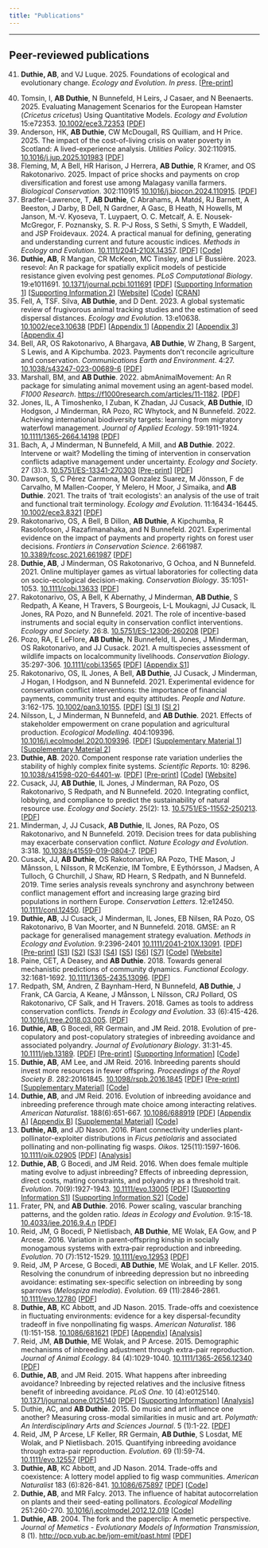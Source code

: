 ```yaml
---
title: "Publications"
---
```


<hr>

## Peer-reviewed publications

<ol reversed>

<li>**Duthie, AB**, and VJ Luque. 2025. Foundations of ecological and evolutionary change. *Ecology and Evolution*. *In press*. [[Pre-print](https://arxiv.org/abs/2409.10766)]

<li>Tomsin, I, **AB Duthie**, N Bunnefeld, H Leirs, J Casaer, and N Beenaerts. 2025. Evaluating Management Scenarios for the European Hamster (*Cricetus cricetus*) Using Quantitative Models. *Ecology and Evolution* 15:e72353. [10.1002/ece3.72353](https://doi.org/10.1002/ece3.72353) [[PDF](ms/TomsinEtAl2025.pdf)]</li> 

<li>Anderson, HK, **AB Duthie**, CW McDougall, RS Quilliam, and H Price. 2025. The impact
of the cost-of-living crisis on water poverty in Scotland: A lived-experience analysis. *Utilities Policy*. 302:110915. [10.1016/j.jup.2025.101983](https://doi.org/10.1016/j.jup.2025.101983)  [[PDF](ms/AndersonEtAl2025.pdf)]</li>

<li>Fleming, M, A Bell, HR Harison, J Herrera, **AB Duthie**, R Kramer, and OS Rakotonarivo. 2025. Impact of price shocks and payments on crop diversification and forest use among Malagasy vanilla farmers. *Biological Conservation*. 302:110915 [10.1016/j.biocon.2024.110915](https://www.sciencedirect.com/science/article/pii/S0006320724004774?dgcid=coauthor).  [[PDF](ms/FlemingEtAl2025.pdf)]</li>

<li>Bradfer-Lawrence, T, **AB Duthie**, C Abrahams, A Mat$\acute{a}$$\check{s}$, RJ Barnett, A Beeston, J Darby, B Dell, N Gardner, A Gasc, B Heath, N Howells, M Janson, M.-V. Kyoseva, T. Luypaert, O. C. Metcalf, A. E. Nousek-McGregor, F. Poznansky, S. R. P-J Ross, S Sethi, S Smyth, E Waddell, and JSP Froidevaux. 2024. A practical manual for defining, generating and understanding current and future acoustic indices. *Methods in Ecology and Evolution*. [10.1111/2041-210X.14357](https://besjournals.onlinelibrary.wiley.com/doi/10.1111/2041-210X.14357).  [[PDF](ms/Bradfer-LawrenceEtAl2024.pdf)] [[Code](https://github.com/bradduthie/ecoacoustic_website)]</li>

 <li>**Duthie, AB**, R Mangan, CR McKeon, MC Tinsley, and LF Bussière. 2023. resevol: An R package for spatially explicit models of pesticide resistance given evolving pest genomes. *PLoS Computational Biology*. 19:e1011691. [10.1371/journal.pcbi.1011691](https://journals.plos.org/ploscompbiol/article?id=10.1371/journal.pcbi.1011691) [[PDF](ms/DuthieEtAl2023.pdf)] [[Supporting Information 1](ms/DuthieEtAl2023_S1.pdf)] [[Supporting Information 2](ms/DuthieEtAl2023_S2.pdf)] [[Website](http://bradduthie.github.io/resevol)] [[Code](https://github.com/bradduthie/resevol)] [[CRAN](https://cran.r-project.org/package=resevol)]</li>
 
 <li>Fell, A, TSF. Silva, **AB Duthie**, and D Dent. 2023. A global systematic review of frugivorous animal tracking studies and the estimation of seed dispersal distances. *Ecology and Evolution*. 13:e10638. [10.1002/ece3.10638](https://onlinelibrary.wiley.com/doi/10.1002/ece3.10638) [[PDF](ms/Fell2023EtAl.pdf)] [[Appendix 1](ms/Fell2023EtAl_A1.docx)] [[Appendix 2](ms/Fell2023EtAl_A2.xlsx)] [[Appendix 3](ms/Fell2023EtAl_A3.xlsx)] [[Appendix 4](ms/Fell2023EtAl_A4.xlsx)]</li>

 <li>Bell, AR, OS Rakotonarivo, A Bhargava, **AB Duthie**, W Zhang, B Sargent, S Lewis, and A Kipchumba. 2023. Payments don't reconcile agriculture and conservation. *Communications Earth and Environment*. 4:27. [10.1038/s43247-023-00689-6](https://www.nature.com/articles/s43247-023-00689-6) [[PDF](ms/BellEtAl2023.pdf)]</li>
 
 <li>Marshall, BM, and **AB Duthie**. 2022. abmAnimalMovement: An R package for simulating animal movement using an agent-based model. *F1000 Research*. [https://f1000research.com/articles/11-1182](https://f1000research.com/articles/11-1182). [[PDF](ms/Marshall_Duthie2022.pdf)]</li>

 <li>Jones, IL, A Timoshenko, I Zuban, K Zhadan, JJ Cusack, **AB Duthie**, ID Hodgson, J Minderman, RA Pozo, RC Whytock, and N Bunnefeld. 2022. Achieving international biodiversity targets: learning from migratory waterfowl management. *Journal of Applied Ecology*. 59:1911-1924. [10.1111/1365-2664.14198](https://besjournals.onlinelibrary.wiley.com/doi/10.1111/1365-2664.14198) [[PDF](ms/JonesEtAl2022.pdf)]</li>

 <li>Bach, A, J Minderman, N Bunnefeld, A Mill, and **AB Duthie**. 2022. Intervene or wait? Modelling the timing of intervention in conservation conflicts adaptive management under uncertainty. *Ecology and Society*. 27 (3):3. [10.5751/ES-13341-270303](https://ecologyandsociety.org/vol27/iss3/art3/) [[Pre-print](https://www.biorxiv.org/content/10.1101/2021.08.27.457773v2)] [[PDF](ms/BachEtAl2022.pdf)]</li>

 <li>Dawson, S, C Pérez Carmona, M Gonzalez Suarez, M Jönsson, F de Carvalho, M Mallen-Cooper, Y Melero, H Moor, J Simaika, and **AB Duthie**. 2021. The traits of 'trait ecologists': an analysis of the use of trait and functional trait terminology. *Ecology and Evolution*. 11:16434-16445. [10.1002/ece3.8321](https://onlinelibrary.wiley.com/doi/10.1002/ece3.8321) [[PDF](ms/DawsonEtAl2021.pdf)]</li>

 <li>Rakotonarivo, OS, A Bell, B Dillon, **AB Duthie**, A Kipchumba, R Rasolofoson, J Razafimanahaka, and N Bunnefeld. 2021. Experimental evidence on the impact of payments and property rights on forest user decisions. *Frontiers in Conservation Science*. 2:661987. [10.3389/fcosc.2021.661987](https://www.frontiersin.org/articles/10.3389/fcosc.2021.661987) [[PDF](ms/RakotonarivoEtAl2021b.pdf)]</li>
 
 <li>**Duthie, AB**, J Minderman, OS Rakotonarivo, G Ochoa, and N Bunnefeld. 2021. Online multiplayer games as virtual laboratories for collecting data on socio-ecological decision-making. *Conservation Biology*. 35:1051-1053. [10.1111/cobi.13633](https://conbio.onlinelibrary.wiley.com/doi/10.1111/cobi.13633) [[PDF](ms/DuthieEtAl2021.pdf)]</li>
 
 <li>Rakotonarivo, OS, A Bell, K Abernathy, J Minderman, **AB Duthie**, S Redpath, A Keane, H Travers, S Bourgeois, L-L Moukagni, JJ Cusack, IL Jones, RA Pozo, and N Bunnefeld. 2021. The role of incentive-based instruments and social equity in conservation conflict interventions. *Ecology and Society*. 26:8. [10.5751/ES-12306-260208](https://www.frontiersin.org/articles/10.3389/fcosc.2021.661987) [[PDF](ms/RakotonarivoEtAl2021.pdf)]</li>

 <li>Pozo, RA, E LeFlore, **AB Duthie**, N Bunnefeld, IL Jones, J Minderman, OS Rakotonarivo, and JJ Cusack. 2021. A multispecies assessment of wildlife impacts on localcommunity livelihoods. *Conservation Biology*. 35:297-306. [10.1111/cobi.13565](https://conbio.onlinelibrary.wiley.com/doi/10.1111/cobi.13565) [[PDF](ms/PozoEtAl2020.pdf)] [[Appendix S1](ms/PozoEtAl2020_sup.pdf)]</li>

 <li>Rakotonarivo, OS, IL Jones, A Bell, **AB Duthie**, JJ Cusack, J Minderman, J Hogan, I Hodgson, and N Bunnefeld. 2021. Experimental evidence for conservation conflict interventions: the importance of financial payments, community trust and equity attitudes. *People and Nature*. 3:162-175. [10.1002/pan3.10155](https://besjournals.onlinelibrary.wiley.com/doi/10.1002/pan3.10155). [[PDF](ms/RakotonarivoEtAl2020.pdf)] [[SI 1](RakotonarivoEtAl2020_sup1.pdf)] [[SI 2](http://bradduthie.github.io/RakotonarivoEtAl2020_sup2.pdf)]</li>

 <li>Nilsson, L, J Minderman, N Bunnefeld, and **AB Duthie**. 2021. Effects of stakeholder empowerment on crane population and agricultural production. *Ecological Modelling*. 404:109396. [10.1016/j.ecolmodel.2020.109396](https://www.sciencedirect.com/science/article/pii/S0304380020304609?via%3Dihub). [[PDF](ms/NilssonEtAl2021.pdf)] [[Supplementary Material 1](ms/NilssonEtAl2021_sup1.pdf)] [[Supplementary Material 2](ms/NilssonEtAl2021_sup2.pdf)]</li>

 <li>**Duthie, AB**. 2020. Component response rate variation underlies the stability of highly complex finite systems. *Scientific Reports*. 10: 8296. [10.1038/s41598-020-64401-w](https://www.nature.com/articles/s41598-020-64401-w). [[PDF](ms/Duthie2020.pdf)] [[Pre-print](https://arxiv.org/abs/1806.01029)] [[Code](https://github.com/bradduthie/RandomMatrixStability)] [[Website](https://bradduthie.github.io/RandomMatrixStability/index.html)]</li>
 
 <li>Cusack, JJ, **AB Duthie**, IL Jones, J Minderman, RA Pozo, OS Rakotonarivo, S Redpath, and N Bunnefeld. 2020. Integrating conflict, lobbying, and compliance to predict the sustainability of natural resource use. *Ecology and Society*. 25(2): 13. [10.5751/ES-11552-250213](https://doi.org/10.5751/ES-11552-250213). [[PDF](ms/CusackEtAl2020.pdf)]</li>
 
 <li>Minderman, J, JJ Cusack, **AB Duthie**, IL Jones, RA Pozo, OS Rakotonarivo, and N Bunnefeld. 2019. Decision trees for data publishing may exacerbate conservation conflict. *Nature Ecology and Evolution*. 3:318. [10.1038/s41559-019-0804-7](https://doi.org/10.1038/s41559-019-0804-7). [[PDF](ms/MindermanEtAl2019.pdf)]</li>
 
 <li>Cusack, JJ, **AB Duthie**, OS Rakotonarivo, RA Pozo, THE Mason, J Månsson, L Nilsson, R McKenzie, IM Tombre, E Eythórsson, J Madsen, A Tulloch, G Churchill, J Shaw, RD Hearn, S Redpath, and N Bunnefeld. 2019. Time series analysis reveals synchrony and asynchrony between conflict management effort and increasing large grazing bird populations in northern Europe. *Conservation Letters*. 12:e12450. [10.1111/conl.12450](http://onlinelibrary.wiley.com/doi/10.1111/conl.12450/full). [[PDF](ms/CusackEtAl2019.pdf)]</li>
 
 <li>**Duthie, AB**, JJ Cusack, J Minderman, IL Jones, EB Nilsen, RA Pozo, OS Rakotonarivo, B Van Moorter, and N Bunnefeld. 2018. GMSE: an R package for generalised management strategy evaluation. *Methods in Ecology and Evolution*. 9:2396-2401 [10.1111/2041-210X.13091](https://besjournals.onlinelibrary.wiley.com/doi/10.1111/2041-210X.13091). [[PDF](DuthieEtAl2108.pdf)] [[Pre-print](https://www.biorxiv.org/content/early/2018/08/23/221432)] [[S1](ms/DuthieEtAl2018_GMSE_SI1.pdf)] [[S2](ms/DuthieEtAl2018_GMSE_SI2.pdf)] [[S3](ms/DuthieEtAl2018_GMSE_SI3.pdf)] [[S4](ms/DuthieEtAl2018_GMSE_SI4.pdf)] [[S5](ms/DuthieEtAl2018_GMSE_SI5.pdf)] [[S6](ms/DuthieEtAl2018_GMSE_SI6.pdf)] [[S7](ms/DuthieEtAl2018_GMSE_SI7.pdf)] [[Code](https://github.com/confoobio/GMSE)] [[Website](https://confoobio.github.io/gmse/)]</li>
 
 <li>Paine, CET, A Deasey, and **AB Duthie**. 2018. Towards general mechanistic predictions of community dynamics. *Functional Ecology*. 32:1681-1692. [10.1111/1365-2435.13096](http://onlinelibrary.wiley.com/doi/10.1111/1365-2435.13096/full/). [[PDF](ms/PaineEtAl2018.pdf)]</li>

 <li>Redpath, SM, Andren, Z Baynham-Herd, N Bunnefeld, **AB Duthie**, J Frank, CA Garcia, A Keane, J Månsson, L Nilsson, CRJ Pollard, OS Rakotonarivo, CF Salk, and H Travers. 2018. Games as tools to address conservation conflicts. *Trends in Ecology and Evolution*. 33 (6):415-426. [10.1016/j.tree.2018.03.005](https://www.cell.com/trends/ecology-evolution/fulltext/S0169-5347(18)30059-4). [[PDF](ms/RedPathEtAl2018.pdf)]</li>

 <li>**Duthie, AB**, G Bocedi, RR Germain, and JM Reid. 2018. Evolution of pre-copulatory and post-copulatory strategies of inbreeding avoidance and associated polyandry. *Journal of Evolutionary Biology*. 31:31-45. [10.1111/jeb.13189](https://onlinelibrary.wiley.com/doi/10.1111/jeb.13189/full). [[PDF](ms/DuthieEtAl2017.pdf)] [[Pre-print](http://www.biorxiv.org/content/biorxiv/early/2017/09/24/136093.full.pdf)] [[Supporting Information](ms/DuthieEtAl2017_SI.pdf)] [[Code](https://github.com/bradduthie/pre_post_cop)]</li>
 
 <li>**Duthie, AB**, AM Lee, and JM Reid. 2016. Inbreeding parents should invest more resources in fewer offspring. *Proceedings of the Royal Society B*. 282:20161845. [10.1098/rspb.2016.1845](http://rspb.royalsocietypublishing.org/content/283/1843/20161845) [[PDF](ms/DuthieEtAl2016c.pdf)] [[Pre-print](http://biorxiv.org/content/early/2016/10/18/062794)] [[Supplementary Material](ms/DuthieEtAl2016c_SI.pdf)] [[Code](https://github.com/bradduthie/pre_post_cop)]</li>
 
 <li>**Duthie, AB**, and JM Reid. 2016. Evolution of inbreeding avoidance and inbreeding preference through mate choice among interacting relatives. *American Naturalist*. 188(6):651-667. [10.1086/688919](http://www.journals.uchicago.edu/doi/full/10.1086/688919) [[PDF](ms/Duthie_Reid2016.pdf)] [[Appendix A](ms/Duthie_Reid2016_AppendixA.pdf)] [[Appendix B](ms/Duthie_Reid2016_AppendixB.pdf)] [[Supplemental Material](Duthie_Reid2016_SM.pdf)] [[Code](https://github.com/bradduthie/Inbreeding)]</li>

<li>**Duthie, AB**, and JD Nason. 2016. Plant connectivity underlies plant-pollinator-exploiter distributions in *Ficus petiolaris* and associated pollinating and non-pollinating fig wasps. *Oikos*. 125(11):1597-1606. [10.1111/oik.02905](http://onlinelibrary.wiley.com/doi/10.1111/oik.02905/abstract) [[PDF](ms/Duthie_et_al_2016_Oikos.pdf)] [[Analysis](https://github.com/bradduthie/Duthie_and_Nason_2016)]</li>

<li>**Duthie, AB**, G Bocedi, and JM Reid. 2016. When does female multiple mating evolve to adjust inbreeding? Effects of inbreeding depression, direct costs, mating constraints, and polyandry as a threshold trait. *Evolution*. 70(9):1927-1943. [10.1111/evo.13005](http://onlinelibrary.wiley.com/doi/10.1111/evo.13005/abstract) [[PDF](ms/DuthieEtAl2016b.pdf)] [[Supporting Information S1](ms/DuthieEtAl2016_SI1.pdf)] [[Supporting Information S2](ms/DuthieEtAl2016_SI2.pdf)] [[Code](https://github.com/bradduthie/PolyInbreed)]</li>

 <li>Frater, PN, and **AB Duthie**. 2016. Power scaling, vascular branching patterns, and the golden ratio. *Ideas in Ecology and Evolution*. 9:15-18. [10.4033/iee.2016.9.4.n](http://ojs.library.queensu.ca/index.php/IEE/article/view/6312) [[PDF](ms/Frater_Duthie2016.pdf)]</li>
 
 <li>Reid, JM, G Bocedi, P Nietlisbach, **AB Duthie**, ME Wolak, EA Gow, and P Arcese. 2016. Variation in parent‐offspring kinship in socially monogamous systems with extra‐pair reproduction and inbreeding. *Evolution*. 70 (7):1512-1529. [10.1111/evo.12953](http://onlinelibrary.wiley.com/doi/10.1111/evo.12953/abstract) [[PDF](ms/ReidEtAl2016.pdf)]</li>
 
 <li>Reid, JM, P Arcese, G Bocedi, **AB Duthie**, ME Wolak, and LF Keller. 2015. Resolving the conundrum of inbreeding depression but no inbreeding avoidance: estimating sex-specific selection on inbreeding by song sparrows (*Melospiza melodia*). *Evolution*. 69 (11):2846-2861. [10.1111/evo.12780](http://onlinelibrary.wiley.com/doi/10.1111/evo.12953/abstract) [[PDF](ms/ReidEtAl2016_b)]</li>

 <li>**Duthie, AB**, KC Abbott, and JD Nason. 2015. Trade-offs and coexistence in fluctuating environments: evidence for a key dispersal-fecundity tradeoff in five nonpollinating fig wasps. *American Naturalist*. 186 (1):151-158.  [10.1086/681621](http://www.jstor.org/stable/10.1086/681621) [[PDF](ms/DuthieEtAl2015.pdf)] [[Appendix](ms/DuthieEtAl2015_Appendix.pdf)] [[Analysis](https://github.com/bradduthie/Duthie_et_al_2015)]</li>

 <li>Reid, JM, **AB Duthie**, ME Wolak, and P Arcese. 2015. Demographic mechanisms of inbreeding adjustment through extra-pair reproduction. *Journal of Animal Ecology*. 84 (4):1029-1040. [10.1111/1365-2656.12340](http://onlinelibrary.wiley.com/doi/10.1111/1365-2656.12340/abstract) [[PDF](ms/ReidEtAl2015b.pdf)]</li>
 
 <li>**Duthie, AB**, and JM Reid. 2015. What happens after inbreeding avoidance? Inbreeding by rejected relatives and the inclusive fitness benefit of inbreeding avoidance. *PLoS One*. 10 (4):e0125140. [10.1371/journal.pone.0125140](http://dx.plos.org/10.1371/journal.pone.0125140) [[PDF](ms/Duthie_Reid2015.pdf)] [[Supporting Information](ms/Duthie_Reid2015SI.pdf)] [[Analysis](https://github.com/bradduthie/Duthie_and_Reid_2015_Figs)]</li>

 <li>Duthie, AC, and **AB Duthie**. 2015. Do music and art influence one another? Measuring cross-modal similarities in music and art. *Polymath: An Interdisciplinary Arts and Sciences Journal*. 5 (1):1-22. [[PDF](ms/Duthie_Duthie2015.pdf)]</li>
 
 <li>Reid, JM, P Arcese, LF Keller, RR Germain, **AB Duthie**, S Losdat, ME Wolak, and P Nietlisbach. 2015. Quantifying inbreeding avoidance through extra-pair reproduction. *Evolution*. 69 (1):59-74. [10.1111/evo.12557](http://onlinelibrary.wiley.com/doi/10.1111/evo.12557/abstract) [[PDF](ms/ReidEtAl2015.pdf)]</li>
 
 <li>**Duthie, AB**, KC Abbott, and JD Nason. 2014. Trade-offs and coexistence: A lottery model applied to fig wasp communities. *American Naturalist* 183 (6):826-841. [10.1086/675897](http://www.jstor.org/stable/10.1086/675897) [[PDF](ms/DuthieEtAl2014.pdf)] [[Code](https://github.com/bradduthie/Duthie_et_al_2014)]</li>

 <li>**Duthie, AB**, and MR Falcy. 2013. The influence of habitat autocorrelation on plants and their seed-eating pollinators. *Ecological Modelling* 251:260-270. [10.1016/j.ecolmodel.2012.12.019](http://dx.doi.org/10.1016/j.ecolmodel.2012.12.019) [[Code](https://github.com/bradduthie/Duthie_and_Falcy_2013)]</li>

 <li>**Duthie, AB**. 2004. The fork and the paperclip: A memetic perspective. *Journal of Memetics - Evolutionary Models of Information Transmission*, 8 (1). [http://pcp.vub.ac.be/jom-emit/past.html](http://pcp.vub.ac.be/jom-emit/past.html) [[PDF](ms/Duthie2003.pdf)]</li> 

</ol>



